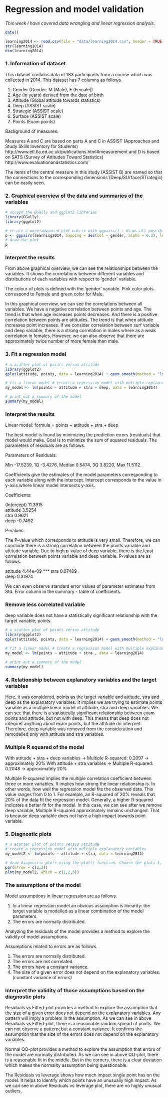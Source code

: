 # Regression and model validation

*This week I have covered data wrangling and linear regression analysis. *

```r
date()
```

```r
learning2014 <- read.csv(file = "data/learning2014.csv", header = TRUE)
str(learning2014)
dim(learning2014)
```

### 1. Information of dataset

This dataset contains data of 183 participants from a course which was collected in 2014. This dataset has 7 columns as follows.

1. Gender (Gender: M (Male), F (Female))
2. Age (in years) derived from the date of birth
3. Attitude (Global attitude towards statistics)
4. Deep  (ASSIST scale)
5. Strategic  (ASSIST scale)
6. Surface  (ASSIST scale)
7. Points (Exam points)

Background of measures:

Measures A and C are based on parts A and C in ASSIST (Approaches and Study Skills Inventory for Students)
http://www.etl.tla.ed.ac.uk/publications.html#measurement and D is based on SATS (Survey of Attitudes Toward Statistics)
http://www.evaluationandstatistics.com/

The items of the central measure in this study (ASSIST B) are named so that the connections to the corresponding dimensions (Deep/SUrface/STrategic) can be easily seen.

### 2. Graphical overview of the data and  summaries of the variables 

```r
# access the GGally and ggplot2 libraries
library(GGally)
library(ggplot2)

# create a more advanced plot matrix with ggpairs() : draws all possible scatter plots from the columns of a data frame, resulting in a scatter plot matrix.
p <- ggpairs(learning2014, mapping = aes(col = gender, alpha = 0.3), lower = list(combo = wrap("facethist", bins = 20)))
# draw the plot
p
```

### Interpret the results

From above graphical overview, we can see the relationships between the variables. It shows the correlations  between different variables and distributions of each variables with respect to 'gender' variable.

The colour of plots is defined with the 'gender' variable. Pink color plots correspond to Female and green color for Male. 

In this graphical overview, we can see the correlations between all variables. We have a negative correlation between points and age. The trend is that when age increases points decreases. And there is a positive correlation between points are attitudes. The trend is that when attitude increases point increases. If we consider correlation between surf variable and deep variable, there is a strong correlation in males where as a weak correlation in females. However, we can also observe that there are approximately twice number of  more female than male. 

###  3. Fit a regression model 

```r
# a scatter plot of points versus attitude
library(ggplot2)
qplot(attitude, points, data = learning2014) + geom_smooth(method = "lm")

# fit a linear model # create a regression model with multiple explanatory variables
my_model <- lm(points ~ attitude + stra + deep, data = learning2014)

# print out a summary of the model
summary(my_model)
```

### Interpret the results

Linear model:
formula = points ~ attitude + stra + deep

The best model is found by minimizing the prediction errors (residuals) that model would make.
Goal is to minimize the sum of squared residuals.  The parameters of residuals are as follows.
 
Parameters of Residuals:

Min  -17.5239, 1Q -3.4276, Median 0.5474, 3Q 3.8220, Max 11.5112.
 
Coefficients give the estimates of the model parameters corresponding to each variable along with the intercept. Intercept corresponds to the value in y-axis where linear model intersects y-axis.

 Coefficients:
   
 (Intercept)  11.3915     
 attitude      3.5254     
 stra          0.9621       
 deep         -0.7492   

P-values: 

The P-value which corresponds to attitude is very small. Therefore, we can conclude there is a strong correlation  between the points variable and attitude variable. Due to high p-value of deep variable, there is the least correlation  between points variable and deep variable. P-values are as follows.

 attitude       4.44e-09 ***
 stra           0.07489 .  
 deep           0.31974  

We can even observe standard error values of parameter estimates from  Std. Error column in the summary - table of coefficients.
 
###  Remove less correlated variable

deep variable does not have a statistically significant relationship with the target variable; points.

```r
# a scatter plot of points versus attitude
library(ggplot2)
qplot(attitude, points, data = learning2014) + geom_smooth(method = "lm")

# fit a linear model # create a regression model with multiple explanatory variables
my_model <- lm(points ~ attitude + stra , data = learning2014)

# print out a summary of the model
summary(my_model)
```


###  4. Relationship between explanatory variables and the target variables

Here, it was considered, points as the target variable and attitude, stra and deep as the explanatory variables. It implies we are trying to estimate  points variable as a multiple linear model of attitude, stra and deep variables. We can see that there is a statistically significant relationship between exam points and attitude, but not with deep. This means that deep does not interpret anything about exam points, but the attitude do interpret. Therefore, deep variable was removed from the consideration and remodelled only with attitude and stra variables.

###  Multiple R squared of the model

With attitude + stra + deep variables -> Multiple R-squared:  0.2097 -> approximately 20%
With attitude + stra  variables ->  Multiple R-squared:  0.2048 -> approximately 20%

Multiple R-squared implies the multiple correlation coefficient between three or more variables.  It implies  how strong the linear relationship is.  In other words, how well the regression model fits the observed data. This value ranges from 0 to 1.
For example, an R-squared of 20% reveals that 20% of the data fit the regression model. Generally, a higher R-squared indicates a better fit for the model. In this case, we can see after we remove deep variable, Multiple R-squared approximately remains unchanged. That is because deep variable does not have a high impact towards point variable.

###  5. Diagnostic plots

```r
# a scatter plot of points versus attitude
# create a regression model with multiple explanatory variables
my_model2 <- lm(points ~ attitude + stra, data = learning2014)

# draw diagnostic plots using the plot() function. Choose the plots 1, 2 and 5
par(mfrow = c(2,2))
plot(my_model2, which = c(1,2,5))
```

### The assumptions of the model  

Model assumptions in linear regression are as follows.

1. In a linear regression  model an obvious assumption is linearity: the target variable is modelled as a linear combination of the model parameters.
2. The errors are normally distributed.

Analyzing the residuals of the model provides a method to explore the validity of model assumptions.

Assumptions related to errors are as follows.

1. The errors are normally distributed.
2. The errors are not correlated.
3. The errors have a constant variance.
4. The size of a given error does not depend on the explanatory variables. (constant variance of errors)

### Interpret the validity of those assumptions based on the diagnostic plots

Residuals vs Fitted-plot provides a method to explore the assumption that the size of a given error does not depend on the explanatory variables. Any pattern will imply a problem in the assumption. As we can see in above Residuals vs Fitted-plot, there is a reasonable random spread of points. We can not observe a pattern; but a constant variance. It confirms the assumption that the size of the errors does not depend on the explanatory variables. 

Normal QQ-plot provides a method to explore the assumption that errors of the model  are normally distributed.
As we can see in above QQ-plot, there is a reasonable fit in the middle. But in the corners, there is a clear deviation which makes the normality assumption being questionable.

The Residuals vs leverage shows how much impact single point has on the model. It helps to identify which points have an unusually high impact. As we can see in above Residuals vs leverage plot, there are no highly unusual outliers.

